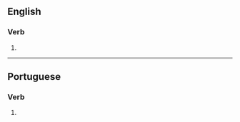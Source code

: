 ==English==

===Verb===
{{head|en|verb form}}

# {{en-third-person singular of|urbanize}}

----

==Portuguese==

===Verb===
{{head|pt|verb form}}

# {{pt-verb form of|urbanizar}}